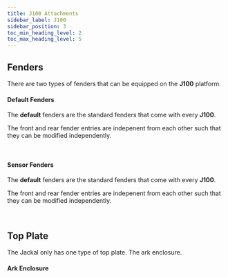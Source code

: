 ```yaml
---
title: J100 Attachments
sidebar_label: J100
sidebar_position: 3
toc_min_heading_level: 2
toc_max_heading_level: 5
---
```



## Fenders

There are two types of fenders that can be equipped on the **J100** platform.

#### Default Fenders

The **default** fenders are the standard fenders that come with every **J100**.

The front and rear fender entries are indepenent from each other such that they can be modified independently.

<J100FenderDefault />
<br />

#### Sensor Fenders

The **default** fenders are the standard fenders that come with every **J100**.

The front and rear fender entries are indepenent from each other such that they can be modified independently.

<J100FenderSensor />
<br />

## Top Plate

The Jackal only has one type of top plate. The ark enclosure.

#### Ark Enclosure

<J100TopPlateArkEnclosure />
<br />
